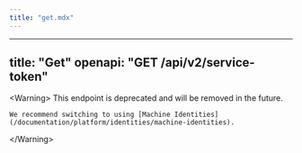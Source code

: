 ```yaml
---
title: "get.mdx"
---
```


---
title: "Get"
openapi: "GET /api/v2/service-token"
---

&lt;Warning&gt;
    This endpoint is deprecated and will be removed in the future.

    We recommend switching to using [Machine Identities](/documentation/platform/identities/machine-identities).
&lt;/Warning&gt;
